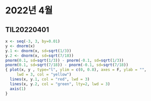 # 2022년 4월

## TIL20220401

```r
x <- seq(-3, 3, by=0.01)
y <- dnorm(x)
y.1 <- dnorm(x, sd=sqrt(1/3))
y.2 <- dnorm(x, sd=sqrt(7/18))
pnorm(0.1, sd=sqrt(1/3)) - pnorm(-0.1, sd=sqrt(1/3))
pnorm(0.1, sd=sqrt(7/18)) - pnorm(-0.1, sd=sqrt(7/18))
{ plot(x, y , type="l", ylim = c(0, 0.8), axes = F, ylab = "",
     lwd = 3, col = "yellow")
  lines(x, y.1, col = "red", lwd = 3)
  lines(x, y.2, col = "green", lty=2, lwd = 3)
  axis(1)
}
```

